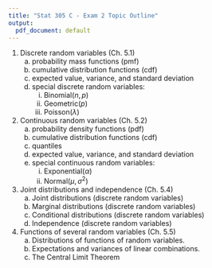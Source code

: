 ```yaml
---
title: "Stat 305 C - Exam 2 Topic Outline"
output:
  pdf_document: default
---
```


1. Discrete random variables (Ch. 5.1)
    a. probability mass functions (pmf)
    b. cumulative distribution functions (cdf)
    c. expected value, variance, and standard deviation
    d. special discrete random variables:
        i. Binomial($n, p$)
        ii. Geometric($p$)
        iii. Poisson($\lambda$)
2. Continuous random variables (Ch. 5.2)
    a. probability density functions (pdf)
    b. cumulative distribution functions (cdf)
    c. quantiles
    d. expected value, variance, and standard deviation
    e. special continuous random variables:
        i. Exponential($\alpha$)
        ii. Normal($\mu, \sigma^2$)
3. Joint distributions and independence (Ch. 5.4)
    a. Joint distributions (discrete random variables)
    b. Marginal distributions (discrete random variables)
    c. Conditional distributions (discrete random variables)
    d. Independence (discrete random variables)
4. Functions of several random variables (Ch. 5.5)
    a. Distributions of functions of random variables.
    b. Expectations and variances of linear combinations.
    c. The Central Limit Theorem